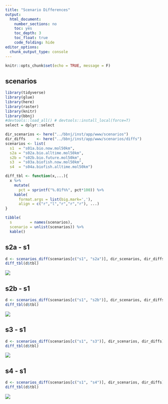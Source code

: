 ```yaml
---
title: "Scenario Differences"
output:
  html_document:
    number_sections: no
    toc: yes
    toc_depth: 3
    toc_float: true
    code_folding: hide
editor_options: 
  chunk_output_type: console
---
```


```r
knitr::opts_chunk$set(echo = TRUE, message = F)
```

## scenarios

```r
library(tidyverse)
library(glue)
library(here)
library(raster)
library(knitr)
library(bbnj)
#devtools::load_all() # devtools::install_local(force=T)
select = dplyr::select

dir_scenarios <- here("../bbnj/inst/app/www/scenarios")
dir_diffs     <- here("../bbnj/inst/app/www/scenarios/diffs")
scenarios <- list(
  s1  = "s01a.bio.now.mol50km",
  s2a = "s02a.bio.alltime.mol50km",
  s2b = "s02b.bio.future.mol50km",
  s3  = "s03a.biofish.now.mol50km",
  s4  = "s04a.biofish.alltime.mol50km")

diff_tbl <- function(x,...){
  x %>% 
    mutate(
      pct = sprintf("%.01f%%", pct*100)) %>% 
    kable(
      format.args = list(big.mark=','), 
      align = c("r","l","r","r","r"), ...)
}

tibble(
  s        = names(scenarios),
  scenario = unlist(scenarios)) %>% 
  kable()
```

## s2a - s1

```r
d <- scenarios_diff(scenarios[c("s1", "s2a")], dir_scenarios, dir_diffs)
diff_tbl(d$tbl)
```

![](`r d$png`)

## s2b - s1

```r
d <- scenarios_diff(scenarios[c("s1", "s2b")], dir_scenarios, dir_diffs)
diff_tbl(d$tbl)
```

![](`r d$png`)

## s3 - s1

```r
d <- scenarios_diff(scenarios[c("s1", "s3")], dir_scenarios, dir_diffs)
diff_tbl(d$tbl)
```

![](`r d$png`)

## s4 - s1

```r
d <- scenarios_diff(scenarios[c("s1", "s4")], dir_scenarios, dir_diffs)
diff_tbl(d$tbl)
```

![](`r d$png`)
